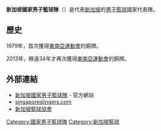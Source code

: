 {{Infobox national basketball team
| country = 新加坡
| logo = Flag of Singapore.svg
| nickname = 
| joined_fiba = 1963
| fiba_zone = 亞洲籃球總會
| national_fed = [[新加坡籃球協會|新加坡籃球協會]] (BAS)
| zone_championship = [[亞洲籃球錦標賽|亞錦賽]]
| fiba_ranking = 第107名 {{steady}} (2019年9月16日)
| coach = Neo Beng Siang
| color1 =FF0000|
| color2 =ffffff| 
| zone_appearances = 16
| zone_medals = 無
|h_body           = FFFFFF
|h_pattern_b      = _redsides
|h_shorts         = FF0000
|h_pattern_s      = _blanksidesandhems
|a_body           = FF0000
|a_pattern_b      = _whitesides3
|a_shorts         = FF0000
|a_pattern_s      = _whitesidesandhems
}}
'''新加坡國家男子籃球隊'''（{{lang-en|'''Singapore national basketball team'''}}）是代表[[新加坡|新加坡]]的[[男性|男子]][[籃球|籃球]]國家代表隊。

==歷史==
1979年，首次獲得[[東南亞運動會籃球比賽|東南亞運動會]]的銅牌。

2013年，睽違34年才再次獲得[[東南亞運動會籃球比賽|東南亞運動會]]的銅牌。

==外部連結==
* [http://www.asia-basket.com/Singapore/basketball-National-Team.asp 新加坡國家男子籃球隊] {{Wayback|url=http://www.asia-basket.com/Singapore/basketball-National-Team.asp |date=20190403140931 }} - 官方網站
* [http://www.singaporeslingers.com/ singaporeslingers.com] {{Wayback|url=http://www.singaporeslingers.com/ |date=20210228210931 }}
* [https://web.archive.org/web/20110816201304/http://www.bas.org.sg/ 新加坡籃球協會]

{{Basketball_box_start}} 
{{亚洲篮球协会男子队}}
{{Basketball_box_end}}
{{Basketball-stub}}

[[Category:國家男子籃球隊|Category:國家男子籃球隊]]
[[Category:新加坡籃球|Category:新加坡籃球]]